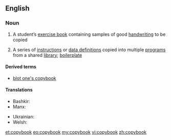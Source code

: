 ==English==

===Noun===
{{wikipedia}}
{{en-noun}}

# A student’s [[exercise book]] containing samples of good [[handwriting]] to be copied
# {{computing}} A series of [[instruction]]s or [[data definition]]s copied into multiple [[program]]s from a shared [[library]]; [[boilerplate]]

====Derived terms====
* [[blot one's copybook]]

====Translations====
{{trans-top|student's exercise book}}
* Bashkir: {{tø|ba|дәфтәр|tr=däftär|sc=Cyrl}}
* Manx: {{t-|gv|coip-lioar|f}}
{{trans-mid}}
* Ukrainian: {{t-|uk|зошит|m|tr=zóšyt|sc=Cyrl}}
* Welsh: {{t-|cy|copi|m}}
{{trans-bottom}}

[[et:copybook]]
[[eo:copybook]]
[[my:copybook]]
[[vi:copybook]]
[[zh:copybook]]